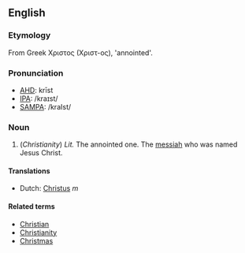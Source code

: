 ==English==
===Etymology===
From Greek Χριστος (Χριστ-ος), 'annointed'.
===Pronunciation===
*[[w:AHD|AHD]]: krīst
*[[w:IPA|IPA]]: /kraɪst/
*[[w:SAMPA|SAMPA]]: /kraIst/

===Noun===
#(''Christianity'') ''Lit.'' The annointed one.  The [[messiah]] who was named Jesus Christ.

====Translations====
*Dutch: [[Christus]] ''m''

====Related terms====
*[[Christian]]
*[[Christianity]]
*[[Christmas]]